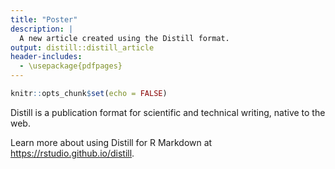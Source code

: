 ```yaml
---
title: "Poster"
description: |
  A new article created using the Distill format.
output: distill::distill_article
header-includes:
  - \usepackage{pdfpages}
---
```


```r
knitr::opts_chunk$set(echo = FALSE)
```

Distill is a publication format for scientific and technical writing, native to the web. 

Learn more about using Distill for R Markdown at <https://rstudio.github.io/distill>.

\includepdf[pages={-}]{G4Poster.pdf}



